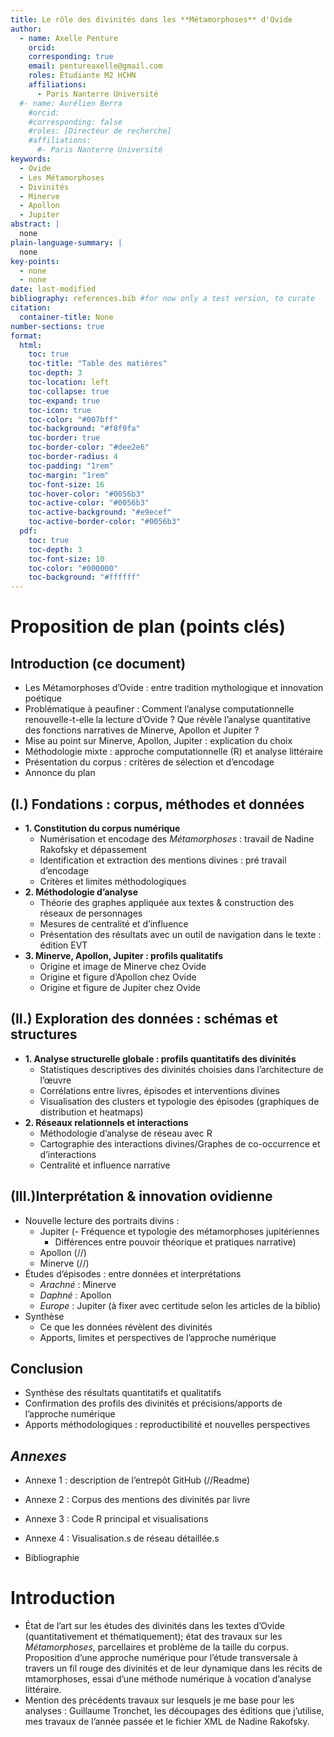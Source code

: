 ```yaml
---
title: Le rôle des divinités dans les **Métamorphoses** d'Ovide
author:
  - name: Axelle Penture
    orcid: 
    corresponding: true
    email: pentureaxelle@gmail.com
    roles: Étudiante M2 HCHN 
    affiliations:
      - Paris Nanterre Université
  #- name: Aurélien Berra
    #orcid: 
    #corresponding: false
    #roles: [Directeur de recherche]
    #affiliations:
      #- Paris Nanterre Université 
keywords:
  - Ovide
  - Les Métamorphoses
  - Divinités
  - Minerve
  - Apollon 
  - Jupiter
abstract: |
  none
plain-language-summary: |
  none
key-points:
  - none
  - none
date: last-modified
bibliography: references.bib #for now only a test version, to curate
citation:
  container-title: None
number-sections: true
format:
  html:
    toc: true
    toc-title: "Table des matières"
    toc-depth: 3
    toc-location: left
    toc-collapse: true
    toc-expand: true
    toc-icon: true
    toc-color: "#007bff"
    toc-background: "#f8f9fa"
    toc-border: true
    toc-border-color: "#dee2e6"
    toc-border-radius: 4
    toc-padding: "1rem"
    toc-margin: "1rem"
    toc-font-size: 16
    toc-hover-color: "#0056b3"
    toc-active-color: "#0056b3"
    toc-active-background: "#e9ecef"
    toc-active-border-color: "#0056b3"
  pdf:
    toc: true
    toc-depth: 3
    toc-font-size: 10
    toc-color: "#000000"
    toc-background: "#ffffff"
---
```


# Proposition de plan (points clés)

```{=html}
<!--## Plan du M1 

I. La structure des *Métamorphoses* : le travail de Gilles Tronchet 

1. Le découpage des *Métamorphoses* 
Considérations générales 
La définition de l’épisode 
Le premier découpage de Gilles Tronchet 

2. Les typologies des métamorphoses 
Métamorphose : définitions 
Typologie des métamorphoses par catégorie et par genre 

3. Les schémas narratifs actanciels ou « algorithmes » 

II. Préparation à l’exploration numérique de la structure dans les Métamorphoses

1. Extraction de la méthode et des données 
Les restrictions de la méthode de Gilles Tronchet dans le cadre d’une démarche
numérique 
Vers une exploration numérique 

2. Exploration numérique : adapter les données 
Travail autour des classifications 
Traitement numérique du texte 

3. Balayage lexical préliminaire avec Voyant Tools 
Exploration de l’oeuvre 
Exploration des épisodes des métamorphoses 

III. Exploration numérique des Métamorphoses : réseaux et échelles de la
métamorphose. 

1. Analyse structurelle globale 
Visualisation et analyse de la place des métamorphoses au sein du texte selon la
caractérisation de Tronchet
Analyse quantitative des vers dédiés à la métamorphose à l’échelle de l'oeuvre 

2. Analyse de réseaux 
Qui transforme qui ?
En quoi transforme qui ?

3. Modèle d’analyse d’une métamorphose
-->
```

## Introduction (ce document)

-   Les Métamorphoses d'Ovide : entre tradition mythologique et innovation poétique
-   Problématique à peaufiner : Comment l'analyse computationnelle renouvelle-t-elle la lecture d'Ovide ? Que révèle l'analyse quantitative des fonctions narratives de Minerve, Apollon et Jupiter ?
-   Mise au point sur Minerve, Apollon, Jupiter : explication du choix
-   Méthodologie mixte : approche computationnelle (R) et analyse littéraire
-   Présentation du corpus : critères de sélection et d'encodage
-   Annonce du plan

## **(I.) Fondations : corpus, méthodes et données**

-   **1. Constitution du corpus numérique**
    -   Numérisation et encodage des *Métamorphoses* : travail de Nadine Rakofsky et dépassement
    -   Identification et extraction des mentions divines : pré travail d'encodage
    -   Critères et limites méthodologiques
-   **2. Méthodologie d'analyse **
    -   Théorie des graphes appliquée aux textes & construction des réseaux de personnages
    -   Mesures de centralité et d'influence
    -   Présentation des résultats avec un outil de navigation dans le texte : édition EVT 
-   **3. Minerve, Apollon, Jupiter : profils qualitatifs**
    -   Origine et image de Minerve chez Ovide 
    -   Origine et figure d’Apollon chez Ovide
    -   Origine et figure de Jupiter chez Ovide


## **(II.) Exploration des données : schémas et structures**

-   **1. Analyse structurelle globale : profils quantitatifs des divinités**
    -   Statistiques descriptives des divinités choisies dans l'architecture de l'œuvre
    -   Corrélations entre livres, épisodes et interventions divines
    -   Visualisation des clusters et typologie des épisodes (graphiques de distribution et heatmaps)
-   **2. Réseaux relationnels et interactions**
    -   Méthodologie d'analyse de réseau avec R
    -   Cartographie des interactions divines/Graphes de co-occurrence et d'interactions
    -   Centralité et influence narrative
<!-- -   \[**3. Analyse lexicale et sémantique (préparation **
    -   Champs lexicaux associés à chaque divinité
    -   Analyse des contextes et collocations] -->
 
## **(III.)Interprétation & innovation ovidienne**

-   Nouvelle lecture des portraits divins :
    -   Jupiter (- Fréquence et typologie des métamorphoses jupitériennes
        -   Différences entre pouvoir théorique et pratiques narrative)
    -   Apollon (//)
    -   Minerve (//)
-   Études d'épisodes : entre données et interprétations
    -   *Arachné* : Minerve 
    -   *Daphné* : Apollon
    -   *Europe* : Jupiter 
(à fixer avec certitude selon les articles de la biblio)
-   Synthèse 
    -   Ce que les données révèlent des divinités
    -   Apports, limites et perspectives de l'approche numérique

## Conclusion

-   Synthèse des résultats quantitatifs et qualitatifs
-   Confirmation des profils des divinités et précisions/apports de l'approche numérique
-   Apports méthodologiques : reproductibilité et nouvelles perspectives
<!-- [-   Limites de l'approche computationnelle en littérature antique
-   Perspectives --> 

## *Annexes*

-   Annexe 1 : description de l'entrepôt GitHub (//Readme)

-   Annexe 2 : Corpus des mentions des divinités par livre

-   Annexe 3 : Code R principal et visualisations

-   Annexe 4 : Visualisation.s de réseau détaillée.s

-   Bibliographie

# Introduction

-   État de l'art sur les études des divinités dans les textes d'Ovide (quantitativement et thématiquement); état des travaux sur les *Métamorphoses*, parcellaires et problème de la taille du corpus. Proposition d'une approche numérique pour l'étude transversale à travers un fil rouge des divinités et de leur dynamique dans les récits de mtamorphoses, essai d'une méthode numérique à vocation d'analyse littéraire.
-   Mention des précédents travaux sur lesquels je me base pour les analyses : Guillaume Tronchet, les découpages des éditions que j'utilise, mes travaux de l'année passée et le fichier XML de Nadine Rakofsky.

::: {#refs}
:::

